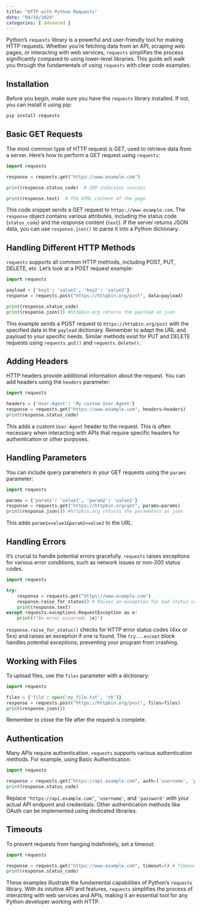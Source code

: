 ```yaml
---
title: "HTTP with Python Requests"
date: "04/16/2024"
categories: [ advanced ]
---
```



Python's `requests` library is a powerful and user-friendly tool for making HTTP requests.  Whether you're fetching data from an API, scraping web pages, or interacting with web services, `requests` simplifies the process significantly compared to using lower-level libraries. This guide will walk you through the fundamentals of using `requests` with clear code examples.


## Installation

Before you begin, make sure you have the `requests` library installed.  If not, you can install it using pip:

```bash
pip install requests
```


## Basic GET Requests

The most common type of HTTP request is GET, used to retrieve data from a server.  Here's how to perform a GET request using `requests`:

```python
import requests

response = requests.get("https://www.example.com")

print(response.status_code)  # 200 indicates success

print(response.text)  # The HTML content of the page

```

This code snippet sends a GET request to `https://www.example.com`.  The `response` object contains various attributes, including the status code (`status_code`) and the response content (`text`). If the server returns JSON data, you can use `response.json()` to parse it into a Python dictionary.


## Handling Different HTTP Methods

`requests` supports all common HTTP methods, including POST, PUT, DELETE, etc.  Let's look at a POST request example:

```python
import requests

payload = {'key1': 'value1', 'key2': 'value2'}
response = requests.post("https://httpbin.org/post", data=payload)

print(response.status_code)
print(response.json()) #httpbin.org returns the payload as json
```

This example sends a POST request to `https://httpbin.org/post` with the specified data in the `payload` dictionary.  Remember to adapt the URL and payload to your specific needs.  Similar methods exist for PUT and DELETE requests using `requests.put()` and `requests.delete()`.


## Adding Headers

HTTP headers provide additional information about the request. You can add headers using the `headers` parameter:

```python
import requests

headers = {'User-Agent': 'My custom User-Agent'}
response = requests.get("https://www.example.com", headers=headers)
print(response.status_code)
```

This adds a custom `User-Agent` header to the request.  This is often necessary when interacting with APIs that require specific headers for authentication or other purposes.


## Handling Parameters

You can include query parameters in your GET requests using the `params` parameter:

```python
import requests

params = {'param1': 'value1', 'param2': 'value2'}
response = requests.get("https://httpbin.org/get", params=params)
print(response.json()) #httpbin.org returns the parameters as json
```

This adds `param1=value1&param2=value2` to the URL.


## Handling Errors

It's crucial to handle potential errors gracefully.  `requests` raises exceptions for various error conditions, such as network issues or non-200 status codes.

```python
import requests

try:
    response = requests.get("https://www.example.com")
    response.raise_for_status() # Raises an exception for bad status codes (4xx or 5xx)
    print(response.text)
except requests.exceptions.RequestException as e:
    print(f"An error occurred: {e}")
```

`response.raise_for_status()` checks for HTTP error status codes (4xx or 5xx) and raises an exception if one is found.  The `try...except` block handles potential exceptions, preventing your program from crashing.



## Working with Files

To upload files, use the `files` parameter with a dictionary:

```python
import requests

files = {'file': open('my_file.txt', 'rb')}
response = requests.post("https://httpbin.org/post", files=files)
print(response.json())
```

Remember to close the file after the request is complete.



##  Authentication

Many APIs require authentication. `requests` supports various authentication methods.  For example, using Basic Authentication:

```python
import requests

response = requests.get("https://api.example.com", auth=('username', 'password'))
print(response.status_code)
```

Replace `"https://api.example.com"`, `'username'`, and `'password'` with your actual API endpoint and credentials.  Other authentication methods like OAuth can be implemented using dedicated libraries.


## Timeouts

To prevent requests from hanging indefinitely, set a timeout:

```python
import requests

response = requests.get("https://www.example.com", timeout=5) # Timeout after 5 seconds
print(response.status_code)
```


These examples illustrate the fundamental capabilities of Python's `requests` library. With its intuitive API and features, `requests` simplifies the process of interacting with web services and APIs, making it an essential tool for any Python developer working with HTTP.

